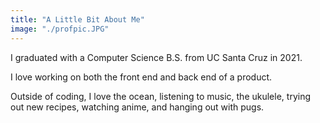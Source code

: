 ```yaml
---
title: "A Little Bit About Me"
image: "./profpic.JPG"
---
```



I graduated with a Computer Science B.S. from <Underlining>UC Santa Cruz</Underlining> in 2021.

I love working on both the front end and back end of a product.

Outside of coding, I love the ocean, listening to music, the ukulele, trying out new recipes, watching anime, and hanging out with pugs.
